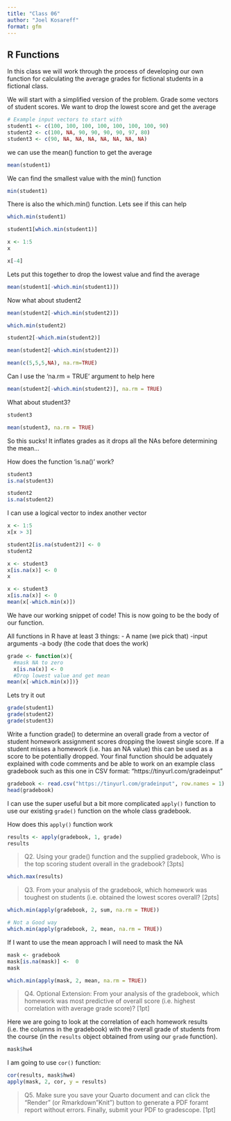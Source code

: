 ```yaml
---
title: "Class 06" 
author: "Joel Kosareff" 
format: gfm
---
```


## R Functions

In this class we will work through the process of developing our own function for calculating the average grades for fictional students in a fictional class.

We will start with a simplified version of the problem. Grade some vectors of student scores. We want to drop the lowest score and get the average

```r
# Example input vectors to start with
student1 <- c(100, 100, 100, 100, 100, 100, 100, 90)
student2 <- c(100, NA, 90, 90, 90, 90, 97, 80)
student3 <- c(90, NA, NA, NA, NA, NA, NA, NA)
```

we can use the mean() function to get the average

```r
mean(student1)
```

We can find the smallest value with the min() function

```r
min(student1)
```

There is also the which.min() function. Lets see if this can help

```r
which.min(student1)
```

```r
student1[which.min(student1)]
```

```r
x <- 1:5
x
```

```r
x[-4]
```

Lets put this together to drop the lowest value and find the average

```r
mean(student1[-which.min(student1)])
```

Now what about student2

```r
mean(student2[-which.min(student2)])
```

```r
which.min(student2)
```

```r
student2[-which.min(student2)]
```

```r
mean(student2[-which.min(student2)])
```

```r
mean(c(5,5,5,NA), na.rm=TRUE)
```

Can I use the 'na.rm = TRUE' argument to help here

```r
mean(student2[-which.min(student2)], na.rm = TRUE)
```

What about student3?

```r
student3
```

```r
mean(student3, na.rm = TRUE)
```

So this sucks! It inflates grades as it drops all the NAs before determining the mean...

How does the function 'is.na()' work?
```r
student3
is.na(student3)
```
```r
student2
is.na(student2)
```
I can use a logical vector to index another vector
```r
x <- 1:5
x[x > 3]
```
```r
student2[is.na(student2)] <- 0
student2
```

```r
x <- student3
x[is.na(x)] <- 0
x
```
```r
x <- student3
x[is.na(x)] <- 0
mean(x[-which.min(x)])
```

We have our working snippet of code! This is now going to be the body of our function.

All functions in R have at least 3 things:
- A name (we pick that)
-input arguments 
-a body (the code that does the work)


```r
grade <- function(x){
  #mask NA to zero
  x[is.na(x)] <- 0
  #Drop lowest value and get mean
mean(x[-which.min(x)])}
```


Lets try it out

```r
grade(student1)
grade(student2)
grade(student3)
```
Write a function grade() to determine an overall grade from a vector of student homework assignment scores dropping the lowest single score. If a student misses a homework (i.e. has an NA value) this can be used as a score to be potentially dropped. Your final function should be adquately explained with code comments and be able to work on an example class gradebook such as this one in CSV format: “https://tinyurl.com/gradeinput”

```r
gradebook <- read.csv("https://tinyurl.com/gradeinput", row.names = 1)
head(gradebook)
```


I can use the super useful but a bit more complicated `apply()` function to use our existing `grade()` function on the whole class gradebook.

How does this `apply()` function work
```r
results <- apply(gradebook, 1, grade)
results
```
>Q2. Using your grade() function and the supplied gradebook, Who is the top scoring student overall in the gradebook? [3pts]

```r
which.max(results)
```

>Q3. From your analysis of the gradebook, which homework was toughest on students (i.e. obtained the lowest scores overall? [2pts]

```r
which.min(apply(gradebook, 2, sum, na.rm = TRUE))
```

```r
# Not a Good way
which.min(apply(gradebook, 2, mean, na.rm = TRUE))
```

If I want to use the mean approach I will need to mask the NA
```r
mask <- gradebook
mask[is.na(mask)] <-  0
mask
```
```r
which.min(apply(mask, 2, mean, na.rm = TRUE))
```

>Q4. Optional Extension: From your analysis of the gradebook, which homework was most predictive of overall score (i.e. highest correlation with average grade score)? [1pt]

Here we are going to look at the correlation of each homework results (i.e. the columns in the gradebook) with the overall grade of students from the course (in the `results` object obtained from using our `grade` function).
```r
mask$hw4
```

I am going to use `cor()` function:
```r
cor(results, mask$hw4)
apply(mask, 2, cor, y = results)
```




>Q5. Make sure you save your Quarto document and can click the “Render” (or Rmarkdown”Knit”) button to generate a PDF foramt report without errors. Finally, submit your PDF to gradescope. [1pt]
